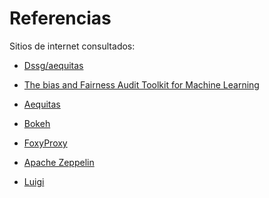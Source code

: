 # Referencias {#referencias}


Sitios de internet consultados:



+ [Dssg/aequitas](https://github.com/dssg/aequitas)

+ [The bias and Fairness Audit Toolkit for Machine Learning](https://dssg.github.io/aequitas/)

+ [Aequitas](http://www.datasciencepublicpolicy.org/projects/aequitas/)


+ [Bokeh](https://bokeh.org/)

+ [FoxyProxy](https://getfoxyproxy.org/)

+ [Apache Zeppelin](https://zeppelin.apache.org/)

+ [Luigi](https://luigi.readthedocs.io/en/stable/)



